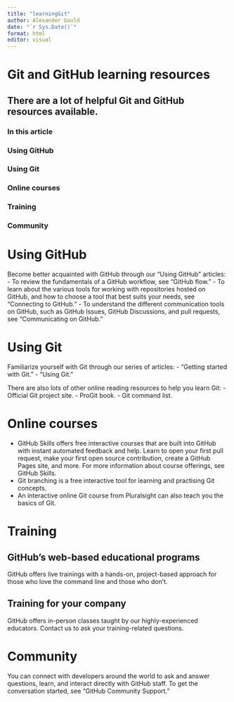 ```yaml
---
title: "learningGit"
author: Alexander Gould
date: "`r Sys.Date()`"
format: html
editor: visual
---
```

# Git and GitHub learning resources

## There are a lot of helpful Git and GitHub resources available.

### In this article
### Using GitHub
### Using Git
### Online courses
### Training
### Community

# Using GitHub

Become better acquainted with GitHub through our "Using GitHub" articles:
 - To review the fundamentals of a GitHub workflow, see "GitHub flow."
- To learn about the various tools for working with repositories hosted on GitHub, and how to choose a tool that best suits your needs, see "Connecting to GitHub."
- To understand the different communication tools on GitHub, such as GitHub Issues, GitHub Discussions, and pull requests, see "Communicating on GitHub."

# Using Git
Familiarize yourself with Git through our series of articles:
- "Getting started with Git."
- "Using Git."

There are also lots of other online reading resources to help you learn Git:
- Official Git project site.
- ProGit book.
- Git command list.

# Online courses
- GitHub Skills offers free interactive courses that are built into GitHub with instant automated feedback and help. Learn to open your first pull request, make your first open source contribution, create a GitHub Pages site, and more. For more information about course offerings, see GitHub Skills.
- Git branching is a free interactive tool for learning and practising Git concepts.
- An interactive online Git course from Pluralsight can also teach you the basics of Git.

# Training

## GitHub's web-based educational programs
GitHub offers live trainings with a hands-on, project-based approach for those who love the command line and those who don't.

## Training for your company

GitHub offers in-person classes taught by our highly-experienced educators. Contact us to ask your training-related questions.

# Community

You can connect with developers around the world to ask and answer questions, learn, and interact directly with GitHub staff. To get the conversation started, see "GitHub Community Support."
